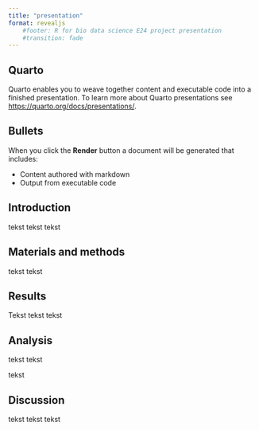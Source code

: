 ```yaml
---
title: "presentation"
format: revealjs
    #footer: R for bio data science E24 project presentation
    #transition: fade
---
```


## Quarto

Quarto enables you to weave together content and executable code into a finished presentation. To learn more about Quarto presentations see <https://quarto.org/docs/presentations/>.

## Bullets

When you click the **Render** button a document will be generated that includes:

-   Content authored with markdown
-   Output from executable code

## Introduction

tekst tekst tekst

## Materials and methods

tekst tekst

## Results

Tekst tekst tekst

## Analysis

tekst tekst

tekst

## Discussion

tekst tekst tekst
